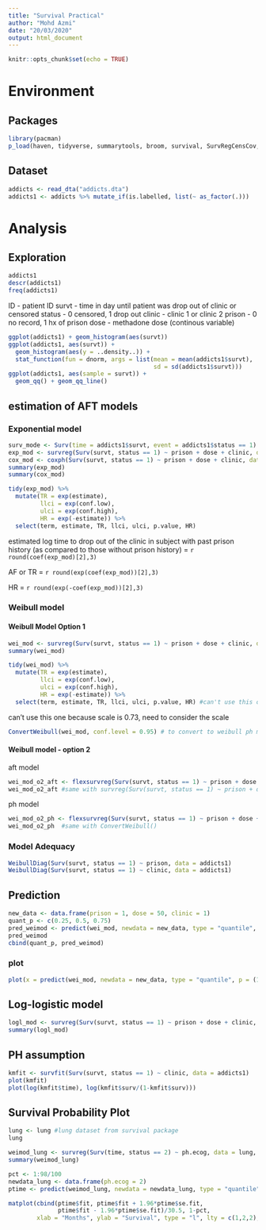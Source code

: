 ```yaml
---
title: "Survival Practical"
author: "Mohd Azmi"
date: "20/03/2020"
output: html_document
---
```


```r
knitr::opts_chunk$set(echo = TRUE)
```

# Environment

## Packages

```r
library(pacman)
p_load(haven, tidyverse, summarytools, broom, survival, SurvRegCensCov, flexsurv)
```

## Dataset
```r
addicts <- read_dta("addicts.dta")
addicts1 <- addicts %>% mutate_if(is.labelled, list(~ as_factor(.)))
```

# Analysis

## Exploration
```r
addicts1
descr(addicts1)
freq(addicts1)
```

ID - patient ID
survt - time in day until patient was drop out of clinic or censored
status - 0 censored, 1 drop out
clinic - clinic 1 or clinic 2
prison - 0 no record, 1 hx of prison
dose - methadone dose (continous variable)

```r
ggplot(addicts1) + geom_histogram(aes(survt))
ggplot(addicts1, aes(survt)) +
  geom_histogram(aes(y = ..density..)) +
  stat_function(fun = dnorm, args = list(mean = mean(addicts1$survt),
                                         sd = sd(addicts1$survt)))
ggplot(addicts1, aes(sample = survt)) +
  geom_qq() + geom_qq_line()
```


## estimation of AFT models

### Exponential model

```r
surv_mode <- Surv(time = addicts1$survt, event = addicts1$status == 1)
exp_mod <- survreg(Surv(survt, status == 1) ~ prison + dose + clinic, data = addicts1, dist = "exponential")
cox_mod <- coxph(Surv(survt, status == 1) ~ prison + dose + clinic, data = addicts1)
summary(exp_mod)
summary(cox_mod)
```

```r
tidy(exp_mod) %>% 
  mutate(TR = exp(estimate),
         llci = exp(conf.low),
         ulci = exp(conf.high),
         HR = exp(-estimate)) %>% 
  select(term, estimate, TR, llci, ulci, p.value, HR)
```

estimated log time to drop out of the clinic in subject with past prison history (as compared to those without prison history) = `r round(coef(exp_mod)[2],3)`

AF or TR = `r round(exp(coef(exp_mod))[2],3)`

HR = `r round(exp(-coef(exp_mod))[2],3)`

### Weibull model

#### Weibull Model Option 1

```r
wei_mod <- survreg(Surv(survt, status == 1) ~ prison + dose + clinic, data = addicts1, dist = "weibull")
summary(wei_mod)
```

```r
tidy(wei_mod) %>% 
  mutate(TR = exp(estimate),
         llci = exp(conf.low),
         ulci = exp(conf.high),
         HR = exp(-estimate)) %>% 
  select(term, estimate, TR, llci, ulci, p.value, HR) #can't use this one because scale is 0.73, need to consider the scale

```

can't use this one because scale is 0.73, need to consider the scale


```r
ConvertWeibull(wei_mod, conf.level = 0.95) # to convert to weibull ph model
```



#### Weibull model - option 2

aft model

```r
wei_mod_o2_aft <- flexsurvreg(Surv(survt, status == 1) ~ prison + dose + clinic, data = addicts1, dist = "weibull")
wei_mod_o2_aft #same with survreg(Surv(survt, status == 1) ~ prison + dose + clinic, data = addicts1, dist = "weibull")
```

ph model

```r
wei_mod_o2_ph <- flexsurvreg(Surv(survt, status == 1) ~ prison + dose + clinic, data = addicts1, dist = "weibullPH")
wei_mod_o2_ph  #same with ConvertWeibull()
```


### Model Adequacy

```r
WeibullDiag(Surv(survt, status == 1) ~ prison, data = addicts1)
WeibullDiag(Surv(survt, status == 1) ~ clinic, data = addicts1)

```

## Prediction

```r
new_data <- data.frame(prison = 1, dose = 50, clinic = 1)
quant_p <- c(0.25, 0.5, 0.75)
pred_weimod <- predict(wei_mod, newdata = new_data, type = "quantile", p = quant_p)
pred_weimod
cbind(quant_p, pred_weimod)
```

### plot

```r
plot(x = predict(wei_mod, newdata = new_data, type = "quantile", p = (1 : 98) / 100), y = (1 : 98) / 100 , type = "b")
```

## Log-logistic model

```r
logl_mod <- survreg(Surv(survt, status == 1) ~ prison + dose + clinic, data = addicts1, dist = "loglogistic")
summary(logl_mod)
```

## PH assumption

```r
kmfit <- survfit(Surv(survt, status == 1) ~ clinic, data = addicts1)
plot(kmfit)
plot(log(kmfit$time), log(kmfit$surv/(1-kmfit$surv)))
```

## Survival Probability Plot

```r
lung <- lung #lung dataset from survival package
lung
```

```r
weimod_lung <- survreg(Surv(time, status == 2) ~ ph.ecog, data = lung, dist = "weibull")
summary(weimod_lung)
```


```r
pct <- 1:98/100
newdata_lung <- data.frame(ph.ecog = 2)
ptime <- predict(weimod_lung, newdata = newdata_lung, type = "quantile", p = pct, se = T)

matplot(cbind(ptime$fit, ptime$fit + 1.96*ptime$se.fit,
              ptime$fit - 1.96*ptime$se.fit)/30.5, 1-pct,
        xlab = "Months", ylab = "Survival", type = "l", lty = c(1,2,2), col = 1)
```



